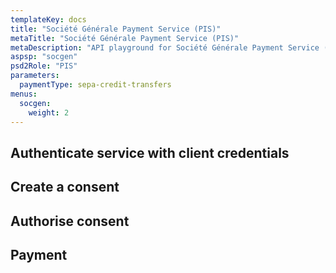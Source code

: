 ```yaml
---
templateKey: docs
title: "Société Générale Payment Service (PIS)"
metaTitle: "Société Générale Payment Service (PIS)"
metaDescription: "API playground for Société Générale Payment Service (PIS)"
aspsp: "socgen"
psd2Role: "PIS"
parameters:
  paymentType: sepa-credit-transfers
menus:
  socgen: 
    weight: 2
---
```









  <step>

  ## Authenticate service with client credentials

  <CreateClientCredentialsToken/>
  </step>
  <step>

  ## Create a consent

  <StepInitiatePayment/>
  </step>
<step>

  ## Authorise consent

  <AuthoriseStep/>
</step>
  <step>

  ## Payment

  <StepPayment/>
  </step>

